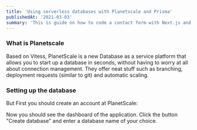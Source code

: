 ```yaml
---
title: 'Using serverless databases with Planetscale and Prisma'
publishedAt: '2021-03-03'
summary: 'This is guide on how to code a contact form with Next.js and Nodemailer without using any 3rd party libraries.'
---
```


<MDXImage alt="test" src="/../public/earth.jpeg" width={1920} height={1277} layout="responsive"/>

### What is Planetscale

Based on Vitess, PlanetScale is a new Database as a service platform that allows you to start up a database in seconds,
without having to worry at all about connection management. They offer neat stuff such as branching,
deployment requests (similar to git) and automatic scaling.
<br/>

### Setting up the database

But First you should create an account at PlanetScale: <InlineLink href="https://auth.planetscale.com/sign-in"
text="PlanetScale Sign-up"/>

Now you should see the dashboard of the application.
Click the button "Create database" and enter a database name of your choice.

